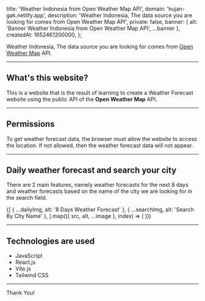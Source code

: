 

  title: 'Weather Indonesia from Open Weather Map API',
  domain: 'hujan-gak.netlify.app',
  description: 'Weather Indonesia, The data source you are looking for comes from Open Weather Map API',
  private: false,
  banner: { alt: 'Banner Weather Indonesia from Open Weather Map API', ...banner },
  createdAt: 1652461200000,
};

Weather Indonesia, The data source you are looking for comes from [Open Weather Map](https://openweathermap.org/api) API.

---

## What's this website?

This is a website that is the result of learning to create a Weather Forecast website using the public API of the **Open Weather Map** API.

---

## Permissions

To get weather forecast data, the browser must allow the website to access the location. If not allowed, then the weather forecast data will not appear.

---

## Daily weather forecast and search your city

There are 2 main features, namely weather forecasts for the next 8 days and weather forecasts based on the name of the city we are looking for in the search field.

<div className="grid grid-cols-2 gap-4">
  {[
    { ...dailyImg, alt: '8 Days Weather Forecast' },
    { ...searchImg, alt: 'Search By City Name' },
  ].map(({ src, alt, ...image }, index) => (
    <Image.WithCaption key={index} src={src} alt={alt} className="my-0 aspect-auto" {...image} />
  ))}
</div>

---

## Technologies are used

- JavaScript
- React.js
- Vite.js
- Tailwind CSS

---

Thank You!
